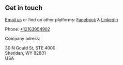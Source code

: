 ## Get in touch

[Email us](darkwinddev@gmail.com) or find on other platforms: [Facebook](https://www.facebook.com/gmoneyapp/) & [Linkedin](https://www.linkedin.com/company/gmoney)

Phone: [+12163954902](tel:+12163954902)

Company adress:

<p>
30 N Gould St, STE 4000 <br />
Sheridan, WY 82801 <br />
USA </p>
